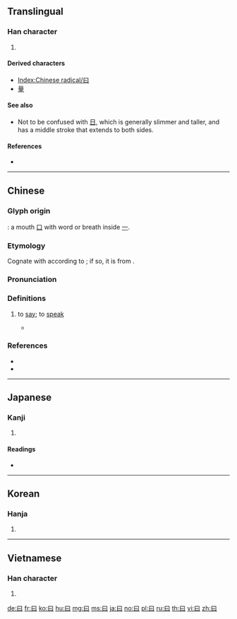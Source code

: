 {{character info/new}}
{{also|日|臼|白}}
==Translingual==
{{stroke order|type=animate}}

===Han character===
{{Han char|rn=73|rad=曰|as=00|sn=4|four=60100|canj=A,XA|ids=⿴囗一}}

# {{mul-kangxi radical-def}}

====Derived characters====
* [[Index:Chinese radical/曰]]
* [[量]]

====See also====
* Not to be confused with [[日]], which is generally slimmer and taller, and has a middle stroke that extends to both sides.

====References====
* {{Han ref|kx=0502.010|dkj=14278|dj=0872.300|hdz=21482.020|uh=66F0|ud=26352|bh=A4EA|bd=42218}}

----

==Chinese==
{{zh-forms}}

===Glyph origin===
{{Han etyl}}

{{liushu|i}}: a mouth [[口]] with word or breath inside [[一]].

===Etymology===
Cognate with {{och-l|話}} according to {{zh-ref|Sagart (1999)}}; if so, it is from {{inh|zh|sit-pro|*grwas||to speak; word}}.

{{etystub}}

===Pronunciation===
{{zh-pron
|m=yuē
|m-s=yue1
|c=jyut6,joek6
|h=pfs=yet
|mn=oa̍t
|w=
|mc=y
|oc=y
|cat=v
}}

===Definitions===
{{zh-hanzi}}

# {{lb|zh|classical}} to [[say]]; to [[speak]]
#* {{zh-x|翁 笑 曰：「平 昔 不 相 往 還，何 由 遺 魂 吾 家？」|The old man laughed and '''said''', "In normal days we don't have much of a relation, why would you want to call back the dead's soul in my house?"|CL|ref={{w2|zh|聊齋志異}}, {{w2|zh|s:聊齋志異/第02卷|第2卷}}}} <!--English translation from [[w:Classical Chinese lexicon]]-->

===References===
* {{thcwdq}}
* {{R:yue:Hanzi}}

----

==Japanese==

===Kanji===
{{ja-kanji|grade=9|rs=曰00}}

# {{rfdef|lang=ja|sort=曰00}}

====Readings====
* {{ja-readings
|goon=[[おち]] (ochi) < [[をち]] (wochi)
|kanon=[[えつ]] (etsu) < [[ゑつ]] (wetsu)
|kun=[[いう]] (iu), [[いわく]] (iwaku), [[のたまわく]] (notamawaku)}}

----

==Korean==

===Hanja===
{{ko-hanja|hangeul=왈|eumhun=|rv=wal|mr=wal|y=wal}}

# {{defn|lang=ko|sort=曰00}}

----

==Vietnamese==

===Han character===
{{vi-hantu|[[viết]], [[vất]], [[vết]], [[vít]]|rs=曰00}}

# {{defn|lang=vi|sort=曰00}}

[[Category:CJKV radicals| ]]

[[de:曰]]
[[fr:曰]]
[[ko:曰]]
[[hu:曰]]
[[mg:曰]]
[[ms:曰]]
[[ja:曰]]
[[no:曰]]
[[pl:曰]]
[[ru:曰]]
[[th:曰]]
[[vi:曰]]
[[zh:曰]]